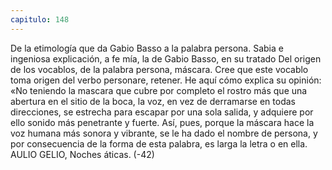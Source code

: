```yaml
---
capitulo: 148
---
```


De la etimología que da Gabio Basso a la palabra persona.
Sabia e ingeniosa explicación, a fe mía, la de Gabio Basso, en su tratado Del
origen de los vocablos, de la palabra persona, máscara. Cree que este vocablo toma
origen del verbo personare, retener. He aquí cómo explica su opinión: «No
teniendo la mascara que cubre por completo el rostro más que una abertura en el
sitio de la boca, la voz, en vez de derramarse en todas direcciones, se estrecha
para escapar por una sola salida, y adquiere por ello sonido más penetrante y
fuerte. Así, pues, porque la máscara hace la voz humana más sonora y vibrante,
se le ha dado el nombre de persona, y por consecuencia de la forma de esta
palabra, es larga la letra o en ella.
AULIO GELIO, Noches áticas.
(-42)
